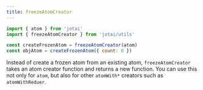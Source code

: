 ```yaml
---
title: freezeAtomCreator
---
```


```js
import { atom } from 'jotai'
import { freezeAtomCreator } from 'jotai/utils'

const createFrozenAtom = freezeAtomCreator(atom)
const objAtom = createFrozenAtom({ count: 0 })
```

Instead of create a frozen atom from an existing atom,
`freezeAtomCreator` takes an atom creator function and returns a new function.
You can use this not only for `atom`, but also for other `atomWith*` creators such as `atomWithReduer`.
